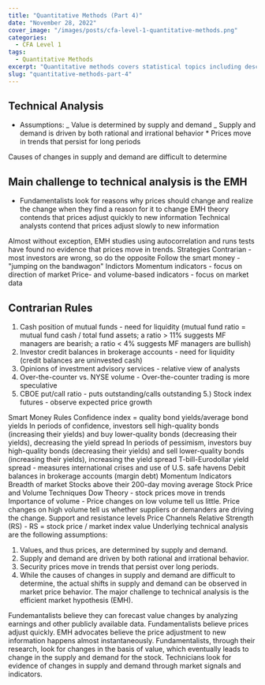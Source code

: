 ---
title: "Quantitative Methods (Part 4)"
date: "November 28, 2022"
cover_image: "/images/posts/cfa-level-1-quantitative-methods.png"
categories:
  - CFA Level 1
tags:
  - Quantitative Methods
excerpt: "Quantitative methods covers statistical topics including descriptive statistics, hypothesis testing, and more."
slug: "quantitative-methods-part-4"
---

## Technical Analysis

- Assumptions:
  _ Value is determined by supply and demand
  _ Supply and demand is driven by both rational and irrational behavior \* Prices move in trends that persist for long periods

Causes of changes in supply and demand are difficult to determine

## Main challenge to technical analysis is the EMH

- Fundamentalists look for reasons why prices should change and realize the change when they find a reason for it to change
  EMH theory contends that prices adjust quickly to new information
  Technical analysts contend that prices adjust slowly to new information

Almost without exception, EMH studies using autocorrelation and runs tests have found no evidence that prices move in trends.
Strategies
Contrarian - most investors are wrong, so do the opposite
Follow the smart money - "jumping on the bandwagon"
Indictors
Momentum indicators - focus on direction of market
Price- and volume-based indicators - focus on market data

## Contrarian Rules

1. Cash position of mutual funds - need for liquidity (mutual fund ratio = mutual fund cash / total fund assets; a ratio > 11% suggests MF managers are bearish; a ratio < 4% suggests MF managers are bullish)
2. Investor credit balances in brokerage accounts - need for liquidity (credit balances are uninvested cash)
3. Opinions of investment advisory services - relative view of analysts
4. Over-the-counter vs. NYSE volume - Over-the-counter trading is more speculative
5. CBOE put/call ratio - puts outstanding/calls outstanding
   5.) Stock index futures - observe expected price growth

Smart Money Rules
Confidence index = quality bond yields/average bond yields
In periods of confidence, investors sell high-quality bonds (increasing their yields) and buy lower-quality bonds (decreasing their yields), decreasing the yield spread
In periods of pessimism, investors buy high-quality bonds (decreasing their yields) and sell lower-quality bonds (increasing their yields), increasing the yield spread
T-bill-Eurodollar yield spread - measures international crises and use of U.S. safe havens
Debit balances in brokerage accounts (margin debt)
Momentum Indicators
Breadth of market
Stocks above their 200-day moving average
Stock Price and Volume Techniques
Dow Theory - stock prices move in trends
Importance of volume - Price changes on low volume tell us little. Price changes on high volume tell us whether suppliers or demanders are driving the change.
Support and resistance levels
Price Channels
Relative Strength (RS) - RS = stock price / market index value
Underlying technical analysis are the following assumptions:

1. Values, and thus prices, are determined by supply and demand.
2. Supply and demand are driven by both rational and irrational behavior.
3. Security prices move in trends that persist over long periods.
4. While the causes of changes in supply and demand are difficult to determine, the actual shifts in supply and demand can be observed in market price behavior.
   The major challenge to technical analysis is the efficient market hypothesis (EMH).

Fundemantalists believe they can forecast value changes by analyzing earnings and other publicly available data.
Fundamentalists believe prices adjust quickly.
EMH advocates believe the price adjustment to new information happens almost instantaneously.
Fundamentalists, through their research, look for changes in the basis of value, which eventually leads to change in the supply and demand for the stock.
Technicians look for evidence of changes in supply and demand through market signals and indicators.

